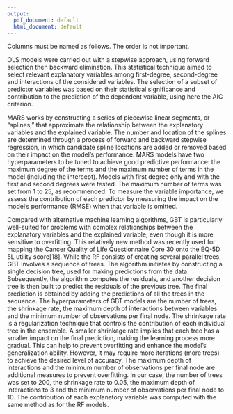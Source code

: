 ```yaml
---
output:
  pdf_document: default
  html_document: default
---
```

\section{SF36 data to be passed to the functions}

Columns must be named as follows. The order is not important.
\begin{itemize}
\item PF Physical Functionning score ranging from 0 to 1
\item RP Role limitations due to Physical health score ranging from 0 to 1
\item BP Bodily Pain score ranging from 0 to 1
\item GH General Health score ranging from 0 to 1
\item VT Vitality score ranging from 0 to 1
\item SF Social Functioning score ranging from 0 to 1
\item RE Role limitations due to Emotional problems score ranging from 0 to 1
\item MH General Mental Health score ranging from 0 to 1,
\item AGE Patient's age
\item GENDER Patient's gender coded as male=1 and female=2.
\end{itemize}

\section{OLS}

OLS models were carried out with a stepwise approach, using forward selection then backward elimination. This statistical technique aimed to select relevant explanatory variables among first-degree, second-degree and interactions of the considered variables. The selection of a subset of predictor variables was based on their statistical significance and contribution to the prediction of the dependent variable, using here the AIC criterion. 

\section{MARS}

MARS works by constructing a series of piecewise linear segments, or "splines," that approximate the relationship between the explanatory variables and the explained variable. The number and location of the splines are determined through a process of forward and backward stepwise regression, in which candidate spline locations are added or removed based on their impact on the model's performance. MARS models have two hyperparameters to be tuned to achieve good predictive performance: the maximum degree of the terms and the maximum number of terms in the model (including the intercept).
 Models with first degree only and with the first and second degrees were tested. The maximum number of terms was set from 1 to 25, as recommended. To measure the variable importance, we assess the contribution of each predictor by measuring the impact on the model's performance (RMSE) when that variable is omitted.

\section{GBT}

Compared with alternative machine learning algorithms, GBT is particularly well-suited for problems with complex relationships between the explanatory variables and the explained variable, even though it is more sensitive to overfitting. This relatively new method was recently used for mapping the Cancer Quality of Life Questionnaire Core 30 onto the EQ-5D 5L utility score[18]. While the RF consists of creating several parallel trees, GBT involves a sequence of trees. The algorithm initiates by constructing a single decision tree, used for making predictions from the data. Subsequently, the algorithm computes the residuals, and another decision tree is then built to predict the residuals of the previous tree. The final prediction is obtained by adding the predictions of all the trees in the sequence. The hyperparameters of GBT models are the number of trees, the shrinkage rate, the maximum depth of interactions between variables and the minimum number of observations per final node. The shrinkage rate is a regularization technique that controls the contribution of each individual tree in the ensemble. A smaller shrinkage rate implies that each tree has a smaller impact on the final prediction, making the learning process more gradual. This can help to prevent overfitting and enhance the model's generalization ability. However, it may require more iterations (more trees) to achieve the desired level of accuracy. The maximum depth of interactions and the minimum number of observations per final node are additional measures to prevent overfitting. In our case, the number of trees was set to 200, the shrinkage rate to 0.05, the maximum depth of interactions to 3 and the minimum number of observations per final node to 10. The contribution of each explanatory variable was computed with the same method as for the RF models.
